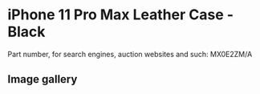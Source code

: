 
# iPhone 11 Pro Max Leather Case - Black

Part number, for search engines, auction websites and such: MX0E2ZM/A

## Image gallery

<div style={{ width: "768px" }}>
  <GalleryComponent
    images={[
      {
        original: "/everysource/MX0E2.webp",
        thumbnail: "/everypreview/MX0E2.webp",
      },
      {
        original: "/everysource/MX0E2_AV1.webp",
        thumbnail: "/everypreview/MX0E2_AV1.webp",
      },
      {
        original: "/everysource/MX0E2_AV2.webp",
        thumbnail: "/everypreview/MX0E2_AV2.webp",
      },
      {
        original: "/everysource/MX0E2_AV3.webp",
        thumbnail: "/everypreview/MX0E2_AV3.webp",
      },
      {
        original: "/everysource/MX0E2_AV4.webp",
        thumbnail: "/everypreview/MX0E2_AV4.webp",
      },
      {
        original: "/everysource/MX0E2_AV5.webp",
        thumbnail: "/everypreview/MX0E2_AV5.webp",
      }
    ]}
  />
</div>